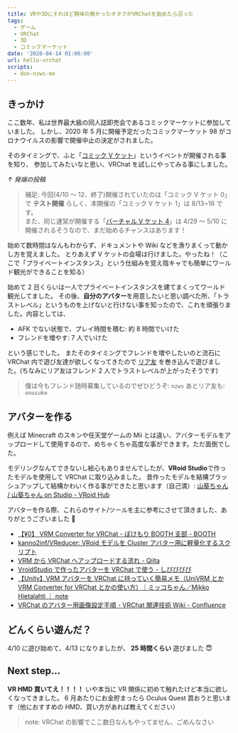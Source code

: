 ```yaml
---
title: VRや3Dにそれほど興味の無かったオタクがVRChatを始めたら沼った
tags:
  - ゲーム
  - VRChat
  - 3D
  - コミックマーケット
date: '2020-04-14 01:06:00'
url: hello-vrchat
scripts:
  - don-nzws-me
---
```


## きっかけ

ここ数年、私は世界最大級の同人誌即売会であるコミックマーケットに参加していました。
しかし、2020 年 5 月に開催予定だったコミックマーケット 98 がコロナウイルスの影響で開催中止の決定がされました。

そのタイミングで、ふと「[コミック V ケット](https://comic-vket.com/)」というイベントが開催される事を知り、
参加してみたいなと思い、VRChat を試しにやってみる事にしました。

<MastodonEmbed url="https://don.nzws.me/@nzws/103974441303424342" />

_↑ 発端の投稿_

> 補足: 今回(4/10 ～ 12、終了)開催されていたのは「コミック V ケット 0」で **テスト開催** らしく、本開催の「コミック V ケット 1」は 8/13~16 です。  
> また、同じ運営が開催する「[バーチャル V ケット 4](https://www.v-market.work/v4)」は 4/29 ～ 5/10 に開催されるそうなので、まだ始めるチャンスはあります！

始めて数時間はなんもわからず、ドキュメントや Wiki などを漁りまくって動かし方を覚えました。
とりあえず V ケットの会場は行けました。やったね！（ここで「プライベートインスタンス」という仕組みを覚え陰キャでも簡単にワールド観光ができることを知る）

<MastodonEmbed url="https://don.nzws.me/@nzws/103974825792108807" />

始めて 2 日くらいは一人でプライベートインスタンスを建てまくってワールド観光してました。
その後、**自分のアバター**を用意したいと思い調べた所、「トラストレベル」というものを上げないと行けない事を知ったので、これを頑張りました。内容としては、

- AFK でない状態で、プレイ時間を積む: 約 8 時間でいけた
- フレンドを増やす: 7 人でいけた

という感じでした。
またそのタイミングでフレンドを増やしたいのと流石に VRChat 内で遊び友達が欲しくなってきたので [リア友](https://don.nzws.me/@onusuke) を巻き込んで遊びました。(ちなみにリア友はフレンド 2 人でトラストレベルが上がったそうです)

<MastodonEmbed url="https://don.nzws.me/@nzws/103981447767660412" />

> 僕は今もフレンド随時募集しているのでぜひどうぞ: `nzws`
> あとリア友も: `onusuke`

<MastodonEmbed url="https://don.nzws.me/@onusuke/103977992357397060" />

<MastodonEmbed url="https://don.nzws.me/@nzws/103977923805527525" />

## アバターを作る

例えば Minecraft のスキンや任天堂ゲームの Mii とは違い、アバターモデルをアップロードして使用するので、めちゃくちゃ高度な事ができます。ただ面倒でした。

モデリングなんてできないし絵心もありませんでしたが、**VRoid Studio**で作ったモデルを使用して VRChat に取り込みました。
昔作ったモデルを結構ブラッシュアップして結構かわいく作る事ができたと思います（自己満）: [山葵ちゃん / 山葵ちゃん on Studio - VRoid Hub](https://hub.vroid.com/characters/9173547278462499967/models/4429869472628904912)

<MastodonEmbed url="https://don.nzws.me/@nzws/103989573641252759" />

<MastodonEmbed url="https://don.nzws.me/@nzws/103990403183056917" />

<MastodonEmbed url="https://don.nzws.me/@nzws/103990646687213381" />

アバターを作る際、これらのサイト/ツールを主に参考にさせて頂きました、ありがとうございました 🙇

- [【¥0】 VRM Converter for VRChat - ぽけもり BOOTH 支部 - BOOTH](https://booth.pm/ja/items/1025226)
- [kanno2inf/VReducer: VRoid モデルを Cluster アバター用に軽量化するスクリプト](https://github.com/kanno2inf/VReducer)
- [VRM から VRChat へアップロードする流れ - Qiita](https://qiita.com/100/items/7315fe3a7eb75732ae43)
- [VroidStudio で作ったアバターを VRChat で使う - しびびびび](https://tomo-shi-vi.hateblo.jp/entry/20191012/1570864334)
- [【Unity】VRM アバターを VRChat に持っていく簡易メモ（UniVRM とか VRM Converter for VRChat とかの使い方）｜ミッコちゃん／Mikko Hietalahti ｜ note](https://note.com/mikkohietala/n/ne01eb4d416cb)
- [VRChat のアバター用画像設定手順 - VRChat 関連技術 Wiki - Confluence](https://tar-bin.atlassian.net/wiki/spaces/VRCHAT/pages/150437897)

## どんくらい遊んだ？

4/10 に遊び始めて、4/13 になりましたが、 **25 時間くらい** 遊びました 😇

<MastodonEmbed url="https://don.nzws.me/@nzws/103992019989971418" />

## Next step...

**VR HMD 買いてえ！！！！** いや本当に VR 関係に初めて触れたけど本当に欲しくなってきました。
6 月あたりにお金貯まったら Oculus Quest 買おうと思います（他におすすめの HMD、買い方があれば教えてください）

> note: VRChat の影響でここ数日なんもやってません、ごめんなさい
